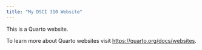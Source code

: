```yaml
---
title: "My DSCI 310 Website"
---
```


This is a Quarto website.

To learn more about Quarto websites visit <https://quarto.org/docs/websites>.
